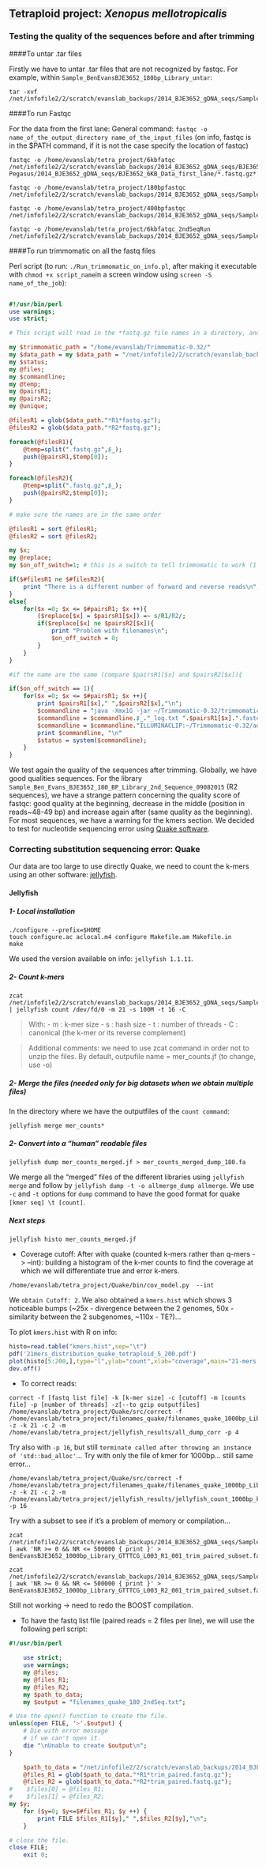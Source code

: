 <span style="background-color:#eee">Tetraploid project: *Xenopus mellotropicalis*</span>
---------------------

### Testing the quality of the sequences before and after trimming

####To untar .tar files

Firstly we have to untar .tar files that are not recognized by fastqc.
For example, within `Sample_BenEvansBJE3652_180bp_Library_untar`:

```
tar -xvf /net/infofile2/2/scratch/evanslab_backups/2014_BJE3652_gDNA_seqs/Sample_BenEvansBJE3652_180bp_Library.tar
```

####To run Fastqc

For the data from the first lane:
General command: `fastqc -o name_of_the_output_directory name_of_the_input_files` (on info, fastqc is in the $PATH command, if it is not the case specify the location of fastqc)

```
fastqc -o /home/evanslab/tetra_project/6kbfatqc /net/infofile2/2/scratch/evanslab_backups/2014_BJE3652_gDNA_seqs/BJE3652_6KB_Data_first_lane_untar/Volumes/Promise\ Pegasus/2014_BJE3652_gDNA_seqs/BJE3652_6KB_Data_first_lane/*.fastq.gz*

fastqc -o /home/evanslab/tetra_project/180bpfastqc /net/infofile2/2/scratch/evanslab_backups/2014_BJE3652_gDNA_seqs/Sample_BenEvansBJE3652_180bp_Library_untar/Sample_BenEvansBJE3652_180bp_Library/*.fastq.gz

fastqc -o /home/evanslab/tetra_project/400bpfastqc /net/infofile2/2/scratch/evanslab_backups/2014_BJE3652_gDNA_seqs/Sample_BenEvansBJE3652_400bp_Library_untar/Sample_BenEvansBJE3652_400bp_Library/*.fastq.gz

fastqc -o /home/evanslab/tetra_project/6kbfatqc_2ndSeqRun /net/infofile2/2/scratch/evanslab_backups/2014_BJE3652_gDNA_seqs/Sample_Ben_Evans_BJE3652_6kb_2nd_Sequencing_Run_untar/Sample_Ben_Evans_BJE3652_6kb_2nd_Sequencing_Run/*.fastq.gz
```

####To run trimmomatic on all the fastq files

Perl script (to run: `./Run_trimmomatic_on_info.pl`, after making it executable with `chmod +x script_name`in a screen window using `screen -S name_of_the_job`):

```perl

#!/usr/bin/perl                                                                                                                                                                                                                                   
use warnings;
use strict;

# This script will read in the *fastq.gz file names in a directory, and          # run trimmomatic on each one.                                                   

my $trimmomatic_path = "/home/evanslab/Trimmomatic-0.32/"
my $data_path = my $data_path = "/net/infofile2/2/scratch/evanslab_backups/2014_BJE3652_gDNA_seqs/BJE3652_6KB_Data_first_lane_untar/BJE3652_6KB_Data_first_lane/";
my $status;
my @files;
my $commandline;
my @temp;
my @pairsR1;
my @pairsR2;
my @unique;

@filesR1 = glob($data_path."*R1*fastq.gz");
@filesR2 = glob($data_path."*R2*fastq.gz");

foreach(@filesR1){
    @temp=split(".fastq.gz",$_);
    push(@pairsR1,$temp[0]);
}

foreach(@filesR2){
    @temp=split(".fastq.gz",$_);
    push(@pairsR2,$temp[0]);
}

# make sure the names are in the same order

@filesR1 = sort @filesR1;
@filesR2 = sort @filesR2;

my $x;
my @replace;
my $on_off_switch=1; # this is a switch to tell trimmomatic to work (1 = on, 0 = off)

if($#filesR1 ne $#filesR2){
    print "There is a different number of forward and reverse reads\n";
}
else{
    for($x =0; $x <= $#pairsR1; $x ++){
        ($replace[$x] = $pairsR1[$x]) =~ s/R1/R2/;
        if($replace[$x] ne $pairsR2[$x]){
            print "Problem with filenames\n";
            $on_off_switch = 0;
        }
    }
}

#if the name are the same (compare $pairsR1[$x] and $pairsR2[$x]){           

if($on_off_switch == 1){
    for($x =0; $x <= $#pairsR1; $x ++){                                          
        print $pairsR1[$x]," ",$pairsR2[$x],"\n";
        $commandline = "java -Xmx1G -jar ~/Trimmomatic-0.32/trimmomatic-0.32.jar PE -trimlog ";
        $commandline = $commandline.$_."_log.txt ".$pairsR1[$x].".fastq.gz ".$pairsR2[$x].".fastq.gz ".$pairsR1[$x]."_trim_paired.fastq.gz ".$pairsR1[$x]."_trim_single.fastq.gz ".$pairsR2[$x]."_trim_paired.fastq.gz ".$pairsR2[$x]."_trim_single.fastq.gz ";
        $commandline = $commandline."ILLUMINACLIP:~/Trimmomatic-0.32/adapters/trimmomatic_adapters.fa:2:30:10 SLIDINGWINDOW:4:15 MINLEN:36";
        print $commandline, "\n"
        $status = system($commandline);
    }
}
```

We test again the quality of the sequences after trimming. Globally, we have good qualities sequences. For the library `Sample_Ben_Evans_BJE3652_180_BP_Library_2nd_Sequence_09082015` (R2 sequences), we have a strange pattern concerning the quality score of fastqc: good quality at the beginning, decrease in the middle (position in reads~48-49 bp) and increase again after (same quality as the beginning). For most sequences, we have a warning for the kmers section. We decided to test for nucleotide sequencing error using [Quake software](http://www.cbcb.umd.edu/software/quake/index.html). 

### Correcting substitution sequencing error: Quake

Our data are too large to use directly Quake, we need to count the k-mers using an other software: [jellyfish](http://www.cbcb.umd.edu/software/jellyfish/).

#### Jellyfish

##### 1- Local installation

```
./configure --prefix=$HOME
touch configure.ac aclocal.m4 configure Makefile.am Makefile.in
make
```
We used the version available on info: `jellyfish 1.1.11`.

##### 2- Count k-mers

```
zcat /net/infofile2/2/scratch/evanslab_backups/2014_BJE3652_gDNA_seqs/Sample_Ben_Evans_BJE3652_180_BP_Library_2nd_Sequence_09082015_untar/Sample_Ben_Evans_BJE3652_180_BP_Library_2nd_Sequence_09082015/*trim_paired.fastq.gz | jellyfish count /dev/fd/0 -m 21 -s 100M -t 16 -C

```
> With:
> - m : k-mer size
> - s : hash size
> - t : number of threads
> - C : canonical (the k-mer or its reverse complement)

> Additional comments: we need to use zcat command in order not to unzip the files. By default, outpufile name = mer_counts.jf (to change, use -o)

##### 2- Merge the files (needed only for big datasets when we obtain multiple files)

In the directory where we have the outputfiles of the `count command`:

```
jellyfish merge mer_counts*

```
##### 2- Convert into a "human" readable files

```
jellyfish dump mer_counts_merged.jf > mer_counts_merged_dump_180.fa

```
We merge all the "merged" files of the different libraries using `jellyfish merge` and follow by `jellyfish dump -t -o allmerge_dump allmerge`. We use `-c` and `-t` options for `dump` command to have the good format for quake `[kmer seq] \t [count]`.

##### Next steps
```
jellyfish histo mer_counts_merged.jf 
```
- Coverage cutoff:
After with quake (counted k-mers rather than q-mers -> --int): building a histogram of the k-mer counts to find the coverage at which we will differentiate true and error k-mers.

```
/home/evanslab/tetra_project/Quake/bin/cov_model.py  --int
```
We `obtain Cutoff: 2`.
We also obtained a `kmers.hist` which shows 3 noticeable bumps (~25x - divergence between the 2 genomes, 50x - similarity between the 2 subgenomes, ~110x - TE?)...

To plot `kmers.hist` with R on info:
```R
histo=read.table("kmers.hist",sep="\t")
pdf('21mers_distribution_quake_tetraploid_5_200.pdf')
plot(histo[5:200,],type="l",ylab="count",xlab="coverage",main="21-mers distribution")
dev.off()
```

- To correct reads:

```
correct -f [fastq list file] -k [k-mer size] -c [cutoff] -m [counts file] -p [number of threads] -z[--to gzip outputfiles]
/home/evanslab/tetra_project/Quake/src/correct -f /home/evanslab/tetra_project/filenames_quake/filenames_quake_1000bp_Library.txt -z -k 21 -c 2 -m /home/evanslab/tetra_project/jellyfish_results/all_dump_corr -p 4
```
Try also with `-p 16`, but still `terminate called after throwing an instance of 'std::bad_alloc'`...
Try with only the file of kmer for 1000bp... still same error...
```
/home/evanslab/tetra_project/Quake/src/correct -f /home/evanslab/tetra_project/filenames_quake/filenames_quake_1000bp_Library.txt -z -k 21 -c 2 -m /home/evanslab/tetra_project/jellyfish_results/jellyfish_count_1000bp_kmer21/mer_counts_merged_dump_corr_1000bp -p 16
```
Try with a subset to see if it's a problem of memory or compilation...
```
zcat /net/infofile2/2/scratch/evanslab_backups/2014_BJE3652_gDNA_seqs/Sample_BenEvansBJE3652_1000bp_Library_untar/Sample_BenEvansBJE3652_1000bp_Library/BenEvansBJE3652_1000bp_Library_GTTTCG_L003_R1_001_trim_paired.fastq.gz | awk 'NR >= 0 && NR <= 500000 { print }' > BenEvansBJE3652_1000bp_Library_GTTTCG_L003_R1_001_trim_paired_subset.fastq.gz

zcat /net/infofile2/2/scratch/evanslab_backups/2014_BJE3652_gDNA_seqs/Sample_BenEvansBJE3652_1000bp_Library_untar/Sample_BenEvansBJE3652_1000bp_Library/BenEvansBJE3652_1000bp_Library_GTTTCG_L003_R2_001_trim_paired.fastq.gz | awk 'NR >= 0 && NR <= 500000 { print }' > BenEvansBJE3652_1000bp_Library_GTTTCG_L003_R2_001_trim_paired_subset.fastq.gz
```
Still not working -> need to redo the BOOST compilation.

- To have the fastq list file (paired reads = 2 files per line), we will use the following perl script:

```perl
#!/usr/bin/perl

    use strict;
    use warnings;
    my @files;
    my @files_R1;
    my @files_R2;
    my $path_to_data;
    my $output = "filenames_quake_180_2ndSeq.txt";

# Use the open() function to create the file.
unless(open FILE, '>'.$output) {
    # Die with error message 
    # if we can't open it.
    die "\nUnable to create $output\n";
}

    $path_to_data = "/net/infofile2/2/scratch/evanslab_backups/2014_BJE3652_gDNA_seqs/Sample_Ben_Evans_BJE3652_180_BP_Library_2nd_Sequence_09082015_untar/Sample_Ben_Evans_BJE3652_180_BP_Library_2nd_Sequence_09082015/";
    @files_R1 = glob($path_to_data."*R1*trim_paired.fastq.gz");
    @files_R2 = glob($path_to_data."*R2*trim_paired.fastq.gz");
#    $files[0] = @files_R1;
#    $files[1] = @files_R2;
my $y;
    for ($y=0; $y<=$#files_R1; $y ++) {
        print FILE $files_R1[$y]," ",$files_R2[$y],"\n";
    }

# close the file.
close FILE;
    exit 0;


```
